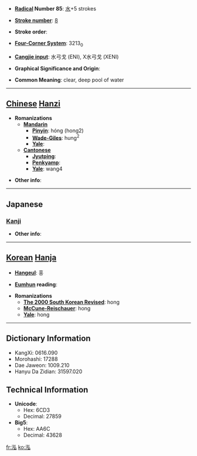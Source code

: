 * '''[[Wiktionary:Chinese radical index| Radical]] Number 85''': [[Wiktionary:Chinese radical index 水|水]]+5 strokes

* '''[[Wiktionary:Chinese total strokes index|Stroke number]]''': [[Wiktionary:Chinese total strokes index 8|8]]

* '''Stroke order''': 

* '''[[Wiktionary:Chinese four corner index|Four-Corner System]]''': 3213<sub>0</sub>

* '''[[Wiktionary:Chinese Cangjie index|Cangjie input]]''': 水弓戈 (ENI), X水弓戈 (XENI)

* '''Graphical Significance and Origin''': 

* '''Common Meaning''': clear, deep pool of water

----

== [[Chinese]] [[Hanzi]] ==

* '''Romanizations'''
** '''[[Mandarin]]'''
*** '''[[Pinyin]]''': hóng (hong2)
*** '''[[Wade-Giles]]''': hung<sup>2</sup>
*** '''[[Yale]]''': 
** '''[[Cantonese]]'''
*** '''[[Jyutping]]''':
*** '''[[Penkyamp]]''': 
*** '''[[Yale]]''': wang4

* '''Other info''': 

----

==Japanese==
===[[Kanji]]===
{{kanji|on readings=[[おう]] (ō)
|kun readings=[[ふかい]] (fukai)
}}

* '''Other info''':  

----

== [[Korean]] [[Hanja]] ==

* '''[[Hangeul]]''': 홍

* '''[[Eumhun]] reading''': 

* '''Romanizations'''
** '''[[The 2000 South Korean Revised Romanization|The 2000 South Korean Revised]]''': hong
** '''[[McCune-Reischauer]]''': hong
** '''[[Yale]]''': hong

----

== Dictionary Information ==

* KangXi: 0616.090
* Morohashi: 17288
* Dae Jaweon: 1009.210
* Hanyu Da Zidian: 31597.020

== Technical Information ==

* '''Unicode''':
** Hex: 6CD3
** Decimal: 27859
* '''Big5''':
** Hex: AA6C
** Decimal: 43628

[[fr:泓]]
[[ko:泓]]